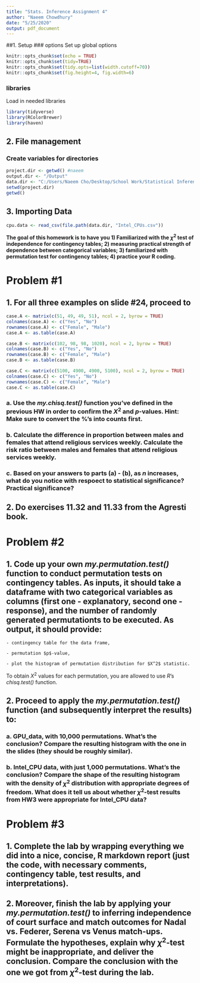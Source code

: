 ```yaml
---
title: "Stats. Inference Assignment 4"
author: "Naeem Chowdhury"
date: "5/25/2020"
output: pdf_document
---
```



##1. Setup
### options
Set up global options
```r
knitr::opts_chunk$set(echo = TRUE)
knitr::opts_chunk$set(tidy=TRUE)
knitr::opts_chunk$set(tidy.opts=list(width.cutoff=70))
knitr::opts_chunk$set(fig.height=4, fig.width=6)
```

### libraries
Load in needed libraries 
```r
library(tidyverse)
library(RColorBrewer)
library(haven)
```

## 2. File management
### Create variables for directories
```r
project.dir <- getwd() #naeem
output.dir <- "/Output"
data.dir <- "C:/Users/Naeem Cho/Desktop/School Work/Statistical Inference/Datasets"
setwd(project.dir)
getwd()
```

## 3. Importing Data
```r
cpu.data <- read_csv(file.path(data.dir, "Intel_CPUs.csv"))
```


**The goal of this homework is to have you 1) Familiarized with the $\chi^2$ test of independence for contingency tables; 2) measuring practical strength of dependence between categorical variables; 3) familiarized with permutation test for contingency tables; 4) practice your R coding.**

# Problem #1

## 1. For all three examples on slide #24, proceed to

```r
case.A <- matrix(c(51, 49, 49, 51), ncol = 2, byrow = TRUE)
colnames(case.A) <- c("Yes", "No")
rownames(case.A) <- c("Female", "Male")
case.A <- as.table(case.A)

case.B <- matrix(c(102, 98, 98, 1020), ncol = 2, byrow = TRUE)
colnames(case.B) <- c("Yes", "No")
rownames(case.B) <- c("Female", "Male")
case.B <- as.table(case.B)

case.C <- matrix(c(5100, 4900, 4900, 5100), ncol = 2, byrow = TRUE)
colnames(case.C) <- c("Yes", "No")
rownames(case.C) <- c("Female", "Male")
case.C <- as.table(case.C)
```


### a. Use the _my.chisq.test()_ function you've defined in the previous HW in order to confirm the $X^2$ and $p$-values. __Hint:__ Make sure to convert the %'s into counts first.



### b. Calculate the difference in proportion between males and females that attend religious services weekly. Calculate the risk ratio between males and females that attend religious services weekly.

### c. Based on your answers to parts (a) - (b), as $n$ increases, what do you notice with respoect to statistical significance? Practical significance?

## 2. Do exercises **11.32** and **11.33** from the **Agresti** book.

# Problem #2

## 1. Code up your own _my.permutation.test()_ function to conduct permutation tests on contingency tables. As inputs, it should take a dataframe with two categorical variables as columns (first one - explanatory, second one - response), and the number of randomly generated permutationts to be executed. As output, it should provide:

    - contingency table for the data frame,
    
    - permutation $p$-value,
    
    - plot the histogram of permutation distribution for $X^2$ statistic.
    
  To obtain $X^2$ values for each permutation, you are allowed to use $R$'s _chisq.test()_ function.
  
## 2. Proceed to apply the _my.permutation.test()_ function (and subsequently interpret the results) to:

### a. GPU_data, with 10,000 permutations. What's the conclusion? Compare the resulting histogram with the one in the slides (they should be roughly similar).

### b. Intel_CPU data, with just 1,000 permutations. What's the conclusion? Compare the shape of the resulting histogram with the density of $\chi^2$ distribution with appropriate degrees of freedom. What does it tell us about whether $\chi^2$-test results from HW3 were appropriate for Intel_CPU data?


# Problem #3

## 1. Complete the **lab** by wrapping everything we did into a nice, concise, R markdown report (just the code, with necessary comments, contingency table, test results, and interpretations).

## 2. Moreover, finish the **lab** by applying your _my.permutation.test()_ to inferring independence of court surface and match outcomes for Nadal vs. Federer, Serena vs Venus match-ups. Formulate the hypotheses, explain why $\chi^2$-test might be inappropriate, and deliver the conclusion. Compare the conclusion with the one we got from $\chi^2$-test during the lab.